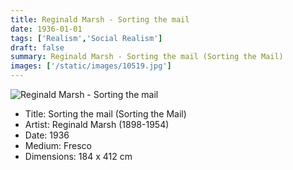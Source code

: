 ```yaml
---
title: Reginald Marsh - Sorting the mail
date: 1936-01-01
tags: ['Realism','Social Realism']
draft: false
summary: Reginald Marsh - Sorting the mail (Sorting the Mail)
images: ['/static/images/10519.jpg']
---
```


![Reginald Marsh - Sorting the mail](/static/images/10519.jpg)

* Title: Sorting the mail (Sorting the Mail)
* Artist: Reginald Marsh (1898-1954)
* Date: 1936
* Medium: Fresco
* Dimensions: 184 x 412 cm


